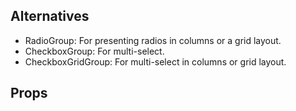 



<Meta title="Web UI / Documentation / RadioGridGroup" />

<DocsHeader
  componentName="RadioGridGroup"
  figmaLink="https://www.figma.com/design/4FFYTLWJ2hQpj36JplQQUw/UW-Web-UI?node-id=902-9379"
  stories={Stories}
/>

<Canvas of={Stories.Workshop} sourceState="none" />

## Alternatives

- RadioGroup: For presenting radios in columns or a grid layout.
- CheckboxGroup: For multi-select.
- CheckboxGridGroup: For multi-select in columns or grid layout.

## Props

<ArgTypes of={Stories} />
